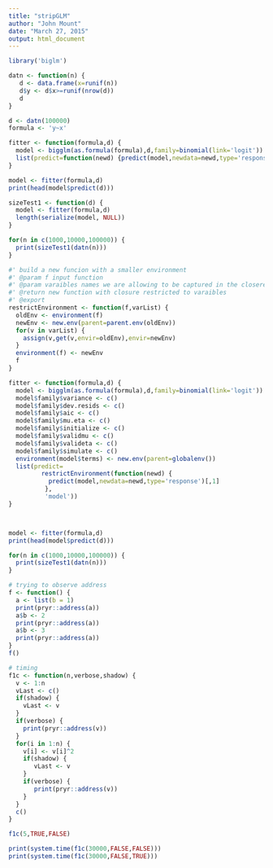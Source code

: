 ```yaml
---
title: "stripGLM"
author: "John Mount"
date: "March 27, 2015"
output: html_document
---
```



```r
library('biglm')

datn <- function(n) {
   d <- data.frame(x=runif(n))
   d$y <- d$x>=runif(nrow(d))
   d
}

d <- datn(100000)
formula <- 'y~x'

fitter <- function(formula,d) {
  model <- bigglm(as.formula(formula),d,family=binomial(link='logit'))
  list(predict=function(newd) {predict(model,newdata=newd,type='response')[,1]})
}

model <- fitter(formula,d)
print(head(model$predict(d)))

sizeTest1 <- function(d) {
  model <- fitter(formula,d)
  length(serialize(model, NULL))
}

for(n in c(1000,10000,100000)) {
  print(sizeTest1(datn(n)))
}

#' build a new funcion with a smaller environment
#' @param f input function
#' @param varaibles names we are allowing to be captured in the closere
#' @return new function with closure restricted to varaibles
#' @export
restrictEnvironment <- function(f,varList) {
  oldEnv <- environment(f)
  newEnv <- new.env(parent=parent.env(oldEnv))
  for(v in varList) {
    assign(v,get(v,envir=oldEnv),envir=newEnv)
  }
  environment(f) <- newEnv
  f
}

fitter <- function(formula,d) {
  model <- bigglm(as.formula(formula),d,family=binomial(link='logit'))
  model$family$variance <- c()
  model$family$dev.resids <- c()
  model$family$aic <- c()
  model$family$mu.eta <- c()
  model$family$initialize <- c()
  model$family$validmu <- c()
  model$family$valideta <- c()
  model$family$simulate <- c()
  environment(model$terms) <- new.env(parent=globalenv())
  list(predict=
         restrictEnvironment(function(newd) {
           predict(model,newdata=newd,type='response')[,1]
          },
          'model'))
}



model <- fitter(formula,d)
print(head(model$predict(d)))

for(n in c(1000,10000,100000)) {
  print(sizeTest1(datn(n)))
}
```

```r
# trying to observe address
f <- function() {
  a <- list(b = 1)
  print(pryr::address(a))
  a$b <- 2
  print(pryr::address(a))
  a$b <- 3
  print(pryr::address(a))
}
f()

# timing
f1c <- function(n,verbose,shadow) {
  v <- 1:n
  vLast <- c()
  if(shadow) {
    vLast <- v
  }
  if(verbose) {
    print(pryr::address(v))
  }
  for(i in 1:n) {
    v[i] <- v[i]^2
    if(shadow) {
       vLast <- v
    }
    if(verbose) {
       print(pryr::address(v))
    }
  }
  c()
}

f1c(5,TRUE,FALSE)

print(system.time(f1c(30000,FALSE,FALSE)))
print(system.time(f1c(30000,FALSE,TRUE)))
```

